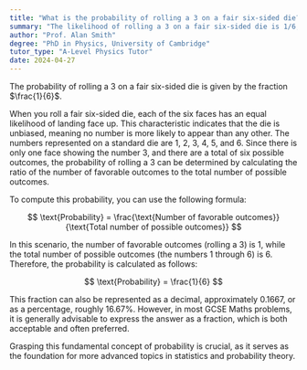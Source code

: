 ```yaml
---
title: "What is the probability of rolling a 3 on a fair six-sided die?"
summary: "The likelihood of rolling a 3 on a fair six-sided die is 1/6, indicating that each number has an equal chance of appearing."
author: "Prof. Alan Smith"
degree: "PhD in Physics, University of Cambridge"
tutor_type: "A-Level Physics Tutor"
date: 2024-04-27
---
```


The probability of rolling a 3 on a fair six-sided die is given by the fraction $\frac{1}{6}$.

When you roll a fair six-sided die, each of the six faces has an equal likelihood of landing face up. This characteristic indicates that the die is unbiased, meaning no number is more likely to appear than any other. The numbers represented on a standard die are $1$, $2$, $3$, $4$, $5$, and $6$. Since there is only one face showing the number $3$, and there are a total of six possible outcomes, the probability of rolling a $3$ can be determined by calculating the ratio of the number of favorable outcomes to the total number of possible outcomes.

To compute this probability, you can use the following formula:

$$ 
\text{Probability} = \frac{\text{Number of favorable outcomes}}{\text{Total number of possible outcomes}} 
$$

In this scenario, the number of favorable outcomes (rolling a $3$) is $1$, while the total number of possible outcomes (the numbers $1$ through $6$) is $6$. Therefore, the probability is calculated as follows:

$$ 
\text{Probability} = \frac{1}{6} 
$$

This fraction can also be represented as a decimal, approximately $0.1667$, or as a percentage, roughly $16.67\%$. However, in most GCSE Maths problems, it is generally advisable to express the answer as a fraction, which is both acceptable and often preferred. 

Grasping this fundamental concept of probability is crucial, as it serves as the foundation for more advanced topics in statistics and probability theory.
    